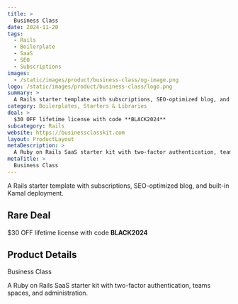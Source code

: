 ```yaml
---
title: >
  Business Class
date: 2024-11-20
tags:
  - Rails
  - Boilerplate
  - SaaS
  - SEO
  - Subscriptions
images:
  - /static/images/product/business-class/og-image.png
logo: /static/images/product/business-class/logo.png
summary: >
  A Rails starter template with subscriptions, SEO-optimized blog, and built-in Kamal deployment.
category: Boilerplates, Starters & Libraries
deal: >
  $30 OFF lifetime license with code **BLACK2024**
subcategory: Rails
website: https://businessclasskit.com
layout: ProductLayout
metaDescription: >
  A Ruby on Rails SaaS starter kit with two-factor authentication, teams spaces, and administration.
metaTitle: >
  Business Class
---
```

A Rails starter template with subscriptions, SEO-optimized blog, and built-in Kamal deployment.

## Rare Deal

$30 OFF lifetime license with code **BLACK2024**

## Product Details
Business Class

A Ruby on Rails SaaS starter kit with two-factor authentication, teams spaces, and administration.
